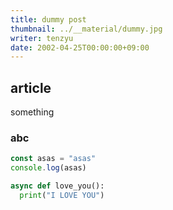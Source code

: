 ```yaml
---
title: dummy post
thumbnail: ../__material/dummy.jpg
writer: tenzyu
date: 2002-04-25T00:00:00+09:00
---
```


## article
something
### abc
```js
const asas = "asas"
console.log(asas)
```

```py
async def love_you():
  print("I LOVE YOU")
```
